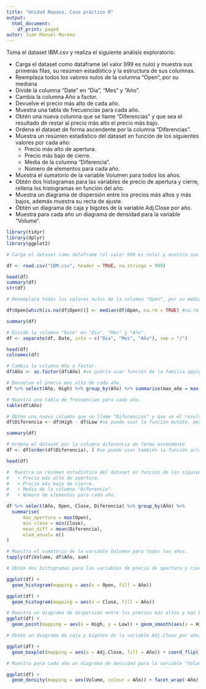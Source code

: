 ```yaml
---
title: "Unidad Repaso, Caso práctico R"
output:
  html_document:
    df_print: paged
autor: Juan Manuel Moreno
---
```


Toma el dataset IBM.csv y realiza el siguiente análisis exploratorio:

-   Carga el dataset como dataframe (el valor 999 es nulo) y muestra sus primeras filas, su resúmen estadístico y la estructura de sus columnas.
-   Reemplaza todos los valores nulos de la columna "Open", por su mediana
-   Divide la columna "Date" en "Dia", "Mes" y "Año".
-   Cambia la columna Año a factor.
-   Devuelve el precio más alto de cada año.
-   Muestra una tabla de frecuencias para cada año.
-   Obtén una nueva columna que se llame "Diferencias" y que sea el resultado de restar al precio más alto el precio más bajo.
-   Ordena el dataset de forma ascendente por la columna "Diferencias".
-   Muestra un resúmen estadístico del dataset en función de los siguientes valores por cada año:
    -   Precio más alto de apertura.
    -   Precio más bajo de cierre.
    -   Media de la columna "Diferencia".
    -   Número de elementos para cada año.
-   Muestra el sumatorio de la variable Volumen para todos los años.
-   Obtén dos histogramas para las variables de precio de apertura y cierre, rellena los histogramas en función del año.
-   Muestra un diagrama de dispersión entre los precios más altos y más bajos, además muestra su recta de ajuste.
-   Obtén un diagrama de caja y bigotes de la variable Adj.Close por año.
-   Muestra para cada año un diagrama de densidad para la variable "Volume".

```r
library(tidyr)
library(dplyr)
library(ggplot2)
```

```r
# Carga el dataset como dataframe (el valor 999 es nulo) y muestra sus primeras filas, su resúmen estadístico y la estructura de sus columnas. 

df <- read.csv("IBM.csv", header = TRUE, na.strings = 999)
```

```r
head(df)
summary(df)
str(df)
```

```r
# Reeemplaza todos los valores nulos de la columna "Open", por su mediana

df$Open[which(is.na(df$Open))] <- median(df$Open, na.rm = TRUE) #na.rm para que omita los valores nulos
```

```r
summary(df)
```

```r
# Divide la columna "Date" en "Dia", "Mes" y "Año".
df <- separate(df, Date, into = c("Dia", "Mes", "Año"), sep = "/")

head(df)
colnames(df)
```

```r
# Cambia la columna Año a factor.
df$Año <- as.factor(df$Año) #se podría usar función de la familia apply
```

```r
# Devuelve el precio más alto de cada año.
df %>% select(Año, High) %>% group_by(Año) %>% summarise(max_año = max(High)) %>% arrange(max_año)
```

```r
# Muestra una tabla de frecuencias para cada año.
table(df$Año)
```

```r
# Obtén una nueva columna que se llame "Diferencias" y que se el resultado de restar al precio más alto el precio más bajo.
df$Diferencia <- df$High - df$Low #se puede usar la función mutate, pero así es más sencillo

summary(df)
```

```r
# Ordena el dataset por la columna diferencia de forma ascendente
df <- df[order(df$Diferencia), ] #se puede usar también la función arrange

head(df)
```

```r
#  Muestra un resúmen estadístico del dataset en función de los siguientes valores por cada año:
#   + Precio más alto de apertura.
#   + Precio más bajo de cierre.
#   + Media de la columna "Diferencia".
#   + Número de elementos para cada año.

df %>% select(Año, Open, Close, Diferencia) %>% group_by(Año) %>%
  summarise(
      max_apertura = max(Open),
      min_close = min(Close),
      mean_diff = mean(Diferencia),
      elem_anual= n()
)
```

```r
# Muestra el sumatorio de la variable Volumen para todos los años.
tapply(df$Volume, df$Año, sum)
```

```r
# Obtén dos histogramas para las variables de precio de apertura y cierre, rellena los histogramas en función del año.

ggplot(df) +
  geom_histogram(mapping = aes(x = Open, fill = Año))

ggplot(df) +
  geom_histogram(mapping = aes(x = Close, fill = Año))
```

```r
# Muestra un diagrama de dispersión entre los precios más altos y más bajos, además muestra su recta de ajuste.
ggplot(df) + 
  geom_point(mapping = aes(x = High, y = Low)) + geom_smooth(aes(x = High, y = Low), method = lm)
```

```r
# Obtén un diagrama de caja y bigotes de la variable Adj.Close por año.

ggplot(df) +
  geom_boxplot(mapping = aes(x = Adj.Close, fill = Año)) + coord_flip()
```

```r
# Muestra para cada año un diagrama de densidad para la variable "Volume".

ggplot(df) +
  geom_density(mapping = aes(Volume, colour = Año)) + facet_wrap(~Año)
```
